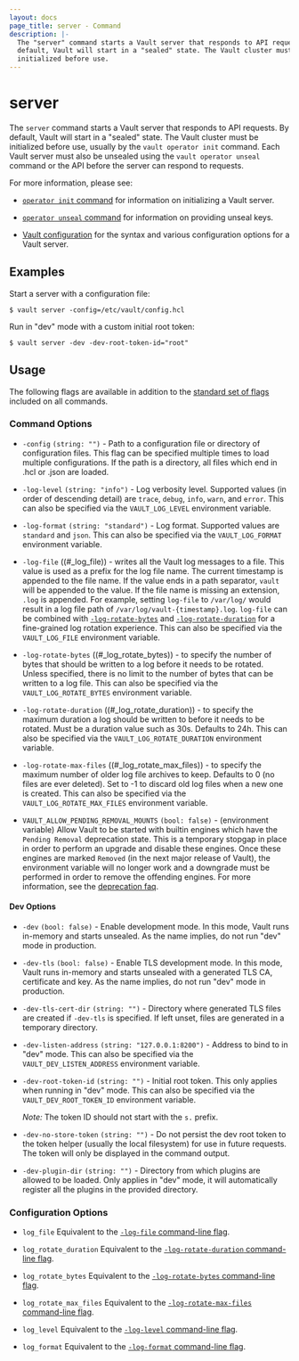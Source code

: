 ```yaml
---
layout: docs
page_title: server - Command
description: |-
  The "server" command starts a Vault server that responds to API requests. By
  default, Vault will start in a "sealed" state. The Vault cluster must be
  initialized before use.
---
```


# server

The `server` command starts a Vault server that responds to API requests. By
default, Vault will start in a "sealed" state. The Vault cluster must be
initialized before use, usually by the `vault operator init` command. Each Vault
server must also be unsealed using the `vault operator unseal` command or the
API before the server can respond to requests.

For more information, please see:

- [`operator init` command](/docs/commands/operator/init) for information
  on initializing a Vault server.

- [`operator unseal` command](/docs/commands/operator/unseal) for
  information on providing unseal keys.

- [Vault configuration](/docs/configuration) for the syntax and
  various configuration options for a Vault server.

## Examples

Start a server with a configuration file:

```shell-session
$ vault server -config=/etc/vault/config.hcl
```

Run in "dev" mode with a custom initial root token:

```shell-session
$ vault server -dev -dev-root-token-id="root"
```

## Usage

The following flags are available in addition to the [standard set of
flags](/docs/commands) included on all commands.

### Command Options

- `-config` `(string: "")` - Path to a configuration file or directory of
  configuration files. This flag can be specified multiple times to load
  multiple configurations. If the path is a directory, all files which end in
  .hcl or .json are loaded.

- `-log-level` `(string: "info")` - Log verbosity level. Supported values (in
  order of descending detail) are `trace`, `debug`, `info`, `warn`, and `error`. This can
  also be specified via the `VAULT_LOG_LEVEL` environment variable.

- `-log-format` `(string: "standard")` - Log format. Supported values
  are `standard` and `json`. This can also be specified via the
  `VAULT_LOG_FORMAT` environment variable.

- `-log-file` ((#\_log_file)) - writes all the Vault log messages
  to a file. This value is used as a prefix for the log file name. The current timestamp
  is appended to the file name. If the value ends in a path separator, `vault`
  will be appended to the value. If the file name is missing an extension, `.log`
  is appended. For example, setting `log-file` to `/var/log/` would result in a log
  file path of `/var/log/vault-{timestamp}.log`. `log-file` can be combined with
  [`-log-rotate-bytes`](#_log_rotate_bytes) and [`-log-rotate-duration`](#_log_rotate_duration)
  for a fine-grained log rotation experience. 
  This can also be specified via the `VAULT_LOG_FILE` environment variable.

- `-log-rotate-bytes` ((#\_log_rotate_bytes)) - to specify the number of
  bytes that should be written to a log before it needs to be rotated. Unless specified,
  there is no limit to the number of bytes that can be written to a log file.
  This can also be specified via the `VAULT_LOG_ROTATE_BYTES` environment variable.

- `-log-rotate-duration` ((#\_log_rotate_duration)) - to specify the maximum
  duration a log should be written to before it needs to be rotated. Must be a duration
  value such as 30s. Defaults to 24h.
  This can also be specified via the `VAULT_LOG_ROTATE_DURATION` environment variable.

- `-log-rotate-max-files` ((#\_log_rotate_max_files)) - to specify the maximum
  number of older log file archives to keep. Defaults to 0 (no files are ever deleted).
  Set to -1 to discard old log files when a new one is created.
  This can also be specified via the `VAULT_LOG_ROTATE_MAX_FILES` environment variable.

- `VAULT_ALLOW_PENDING_REMOVAL_MOUNTS` `(bool: false)` - (environment variable)
Allow Vault to be started with builtin engines which have the `Pending Removal`
deprecation state. This is a temporary stopgap in place in order to perform an
upgrade and disable these engines. Once these engines are marked `Removed` (in
the next major release of Vault), the environment variable will no longer work
and a downgrade must be performed in order to remove the offending engines. For
more information, see the [deprecation faq](/docs/deprecation/faq/#q-what-are-the-phases-of-deprecation).

#### Dev Options

- `-dev` `(bool: false)` - Enable development mode. In this mode, Vault runs
  in-memory and starts unsealed. As the name implies, do not run "dev" mode in
  production.

- `-dev-tls` `(bool: false)` - Enable TLS development mode. In this mode, Vault runs
  in-memory and starts unsealed with a generated TLS CA, certificate and key. 
  As the name implies, do not run "dev" mode in production.

- `-dev-tls-cert-dir` `(string: "")` - Directory where generated TLS files are created if `-dev-tls` is specified. If left unset, files are generated in a temporary directory.

- `-dev-listen-address` `(string: "127.0.0.1:8200")` - Address to bind to in
  "dev" mode. This can also be specified via the `VAULT_DEV_LISTEN_ADDRESS`
  environment variable.

- `-dev-root-token-id` `(string: "")` - Initial root token. This only applies
  when running in "dev" mode. This can also be specified via the
  `VAULT_DEV_ROOT_TOKEN_ID` environment variable.

  _Note:_ The token ID should not start with the `s.` prefix.

- `-dev-no-store-token` `(string: "")` - Do not persist the dev root token to
  the token helper (usually the local filesystem) for use in future requests.
  The token will only be displayed in the command output.

- `-dev-plugin-dir` `(string: "")` - Directory from which plugins are allowed to be loaded. Only applies in "dev" mode, it will automatically register all the plugins in the provided directory.

### Configuration Options

- `log_file` Equivalent to the [`-log-file` command-line flag](#_log_file).

- `log_rotate_duration` Equivalent to the [`-log-rotate-duration` command-line flag](#_log_rotate_duration).

- `log_rotate_bytes` Equivalent to the [`-log-rotate-bytes` command-line flag](#_log_rotate_bytes).

- `log_rotate_max_files` Equivalent to the [`-log-rotate-max-files` command-line flag](#_log_rotate_max_files).

- `log_level` Equivalent to the [`-log-level` command-line flag](#_log_level).

- `log_format` Equivalent to the [`-log-format` command-line flag](#_log_format).